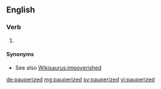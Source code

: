 ==English==

===Verb===
{{head|en|verb form}}

# {{en-past of|pauperize}}

====Synonyms====
* See also [[Wikisaurus:impoverished]]

[[de:pauperized]]
[[mg:pauperized]]
[[sv:pauperized]]
[[vi:pauperized]]